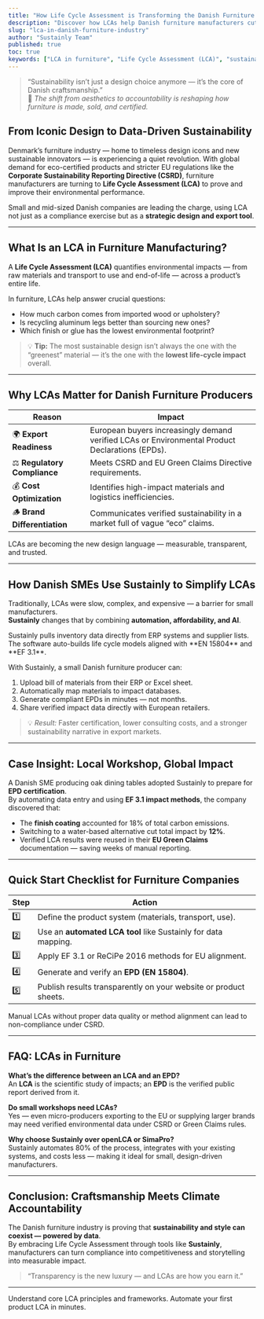 ```yaml
---
title: "How Life Cycle Assessment is Transforming the Danish Furniture Industry"
description: "Discover how LCAs help Danish furniture manufacturers cut carbon emissions, boost exports, and meet EU sustainability regulations."
slug: "lca-in-danish-furniture-industry"
author: "Sustainly Team"
published: true
toc: true
keywords: ["LCA in furniture", "Life Cycle Assessment (LCA)", "sustainable furniture production", "affordable LCA tools", "automated LCA software", "regulatory compliance", "sustainable business"]
---
```


> “Sustainability isn’t just a design choice anymore — it’s the core of Danish craftsmanship.”  
> 💬 *The shift from aesthetics to accountability is reshaping how furniture is made, sold, and certified.*

## From Iconic Design to Data-Driven Sustainability

Denmark’s furniture industry — home to timeless design icons and new sustainable innovators — is experiencing a quiet revolution. With global demand for eco-certified products and stricter EU regulations like the **Corporate Sustainability Reporting Directive (CSRD)**, furniture manufacturers are turning to **Life Cycle Assessment (LCA)** to prove and improve their environmental performance.

Small and mid-sized Danish companies are leading the charge, using LCA not just as a compliance exercise but as a **strategic design and export tool**.

---

## What Is an LCA in Furniture Manufacturing?

A **Life Cycle Assessment (LCA)** quantifies environmental impacts — from raw materials and transport to use and end-of-life — across a product’s entire life.  

In furniture, LCAs help answer crucial questions:
- How much carbon comes from imported wood or upholstery?
- Is recycling aluminum legs better than sourcing new ones?
- Which finish or glue has the lowest environmental footprint?

> 💡 **Tip:** The most sustainable design isn’t always the one with the “greenest” material — it’s the one with the **lowest life-cycle impact** overall.

---

## Why LCAs Matter for Danish Furniture Producers

| Reason | Impact |
|--------|---------|
| 🌍 **Export Readiness** | European buyers increasingly demand verified LCAs or Environmental Product Declarations (EPDs). |
| ⚖️ **Regulatory Compliance** | Meets CSRD and EU Green Claims Directive requirements. |
| 💰 **Cost Optimization** | Identifies high-impact materials and logistics inefficiencies. |
| 🪵 **Brand Differentiation** | Communicates verified sustainability in a market full of vague “eco” claims. |

<Callout icon="sparkles" color="#22C55E">
  LCAs are becoming the new design language — measurable, transparent, and trusted.
</Callout>

---

## How Danish SMEs Use Sustainly to Simplify LCAs

Traditionally, LCAs were slow, complex, and expensive — a barrier for small manufacturers.  
**Sustainly** changes that by combining **automation, affordability, and AI**.

<Columns cols={2}>
  <Card title="Automated Data Collection" icon="database">
    Sustainly pulls inventory data directly from ERP systems and supplier lists.
  </Card>
  <Card title="AI-Driven Modelling" icon="bot">
    The software auto-builds life cycle models aligned with **EN 15804** and **EF 3.1**.
  </Card>
</Columns>

With Sustainly, a small Danish furniture producer can:
1. Upload bill of materials from their ERP or Excel sheet.  
2. Automatically map materials to impact databases.  
3. Generate compliant EPDs in minutes — not months.  
4. Share verified impact data directly with European retailers.  

> 💡 *Result:* Faster certification, lower consulting costs, and a stronger sustainability narrative in export markets.

---

## Case Insight: Local Workshop, Global Impact

A Danish SME producing oak dining tables adopted Sustainly to prepare for **EPD certification**.  
By automating data entry and using **EF 3.1 impact methods**, the company discovered that:
- The **finish coating** accounted for 18% of total carbon emissions.
- Switching to a water-based alternative cut total impact by **12%**.
- Verified LCA results were reused in their **EU Green Claims** documentation — saving weeks of manual reporting.

---

## Quick Start Checklist for Furniture Companies

| Step | Action |
|------|--------|
| 1️⃣ | Define the product system (materials, transport, use). |
| 2️⃣ | Use an **automated LCA tool** like Sustainly for data mapping. |
| 3️⃣ | Apply EF 3.1 or ReCiPe 2016 methods for EU alignment. |
| 4️⃣ | Generate and verify an **EPD (EN 15804)**. |
| 5️⃣ | Publish results transparently on your website or product sheets. |

<Warning>Manual LCAs without proper data quality or method alignment can lead to non-compliance under CSRD.</Warning>

---

## FAQ: LCAs in Furniture

**What’s the difference between an LCA and an EPD?**  
An **LCA** is the scientific study of impacts; an **EPD** is the verified public report derived from it.

**Do small workshops need LCAs?**  
Yes — even micro-producers exporting to the EU or supplying larger brands may need verified environmental data under CSRD or Green Claims rules.

**Why choose Sustainly over openLCA or SimaPro?**  
Sustainly automates 80% of the process, integrates with your existing systems, and costs less — making it ideal for small, design-driven manufacturers.

---

## Conclusion: Craftsmanship Meets Climate Accountability

The Danish furniture industry is proving that **sustainability and style can coexist — powered by data**.  
By embracing Life Cycle Assessment through tools like **Sustainly**, manufacturers can turn compliance into competitiveness and storytelling into measurable impact.

> “Transparency is the new luxury — and LCAs are how you earn it.”

---

<Columns cols={2}>
  <Card title="Learn LCA Basics" icon="book" href="/guides/lca-fundamentals">
    Understand core LCA principles and frameworks.
  </Card>
  <Card title="Get Started with Sustainly" icon="sparkles" href="/product">
    Automate your first product LCA in minutes.
  </Card>
</Columns>
